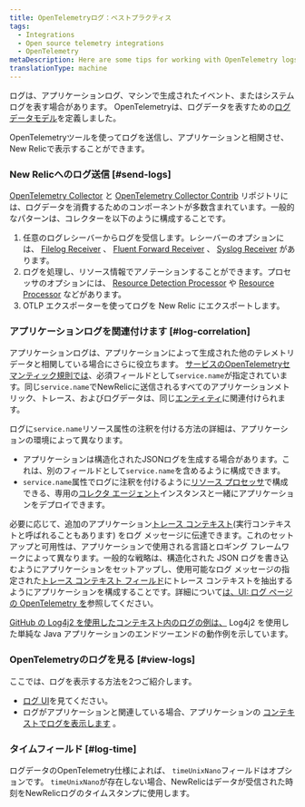 ```yaml
---
title: OpenTelemetryログ：ベストプラクティス
tags:
  - Integrations
  - Open source telemetry integrations
  - OpenTelemetry
metaDescription: Here are some tips for working with OpenTelemetry logs and New Relic.
translationType: machine
---
```


ログは、アプリケーションログ、マシンで生成されたイベント、またはシステムログを表す場合があります。 OpenTelemetryは、ログデータを表すための[ログデータモデル](https://github.com/open-telemetry/opentelemetry-specification/blob/main/specification/logs/data-model.md)を定義しました。

OpenTelemetryツールを使ってログを送信し、アプリケーションと相関させ、New Relicで表示することができます。

### New Relicへのログ送信 [#send-logs]

[OpenTelemetry Collector](https://github.com/open-telemetry/opentelemetry-collector) と [OpenTelemetry Collector Contrib](https://github.com/open-telemetry/opentelemetry-collector-contrib) リポジトリには、ログデータを消費するためのコンポーネントが多数含まれています。一般的なパターンは、コレクターを以下のように構成することです。

1. 任意のログレシーバーからログを受信します。レシーバーのオプションには、 [Filelog Receiver](https://github.com/open-telemetry/opentelemetry-collector-contrib/tree/main/receiver/filelogreceiver) 、 [Fluent Forward Receiver](https://github.com/open-telemetry/opentelemetry-collector-contrib/tree/main/receiver/fluentforwardreceiver) 、 [Syslog Receiver](https://github.com/open-telemetry/opentelemetry-collector-contrib/tree/main/receiver/syslogreceiver) があります。
2. ログを処理し、リソース情報でアノテーションすることができます。プロセッサのオプションには、 [Resource Detection Processor](https://github.com/open-telemetry/opentelemetry-collector-contrib/tree/main/processor/resourcedetectionprocessor) や [Resource Processor](https://github.com/open-telemetry/opentelemetry-collector-contrib/blob/main/processor/resourceprocessor/README.md) などがあります。
3. OTLP エクスポーターを使ってログを New Relic にエクスポートします。

### アプリケーションログを関連付けます [#log-correlation]

アプリケーションログは、アプリケーションによって生成された他のテレメトリデータと相関している場合にさらに役立ちます。 [サービスのOpenTelemetryセマンティック規則では](https://github.com/open-telemetry/opentelemetry-specification/tree/main/specification/resource/semantic_conventions#service)、必須フィールドとして`service.name`が指定されています。同じ`service.name`でNewRelicに送信されるすべてのアプリケーションメトリック、トレース、およびログデータは、同じ[エンティティ](/docs/new-relic-one/use-new-relic-one/core-concepts/what-entity-new-relic)に関連付けられます。

ログに`service.name`リソース属性の注釈を付ける方法の詳細は、アプリケーションの環境によって異なります。

* アプリケーションは構造化されたJSONログを生成する場合があります。これは、別のフィールドとして`service.name`を含めるように構成できます。
* `service.name`属性でログに注釈を付けるように[リソース プロセッサ](https://github.com/open-telemetry/opentelemetry-collector/tree/main/processor/resourceprocessor)で構成できる、専用の[コレクタ エージェント](https://opentelemetry.io/docs/collector/getting-started/#agent)インスタンスと一緒にアプリケーションをデプロイできます。

必要に応じて、追加のアプリケーション[トレース コンテキスト](https://github.com/open-telemetry/opentelemetry-specification/blob/main/specification/logs/overview.md#log-correlation)(実行コンテキストと呼ばれることもあります) をログ メッセージに伝達できます。これのセットアップと可用性は、アプリケーションで使用される言語とロギング フレームワークによって異なります。一般的な戦略は、構造化された JSON ログを書き込むようにアプリケーションをセットアップし、使用可能なログ メッセージの指定された[トレース コンテキスト フィールド](https://github.com/open-telemetry/opentelemetry-specification/blob/main/specification/logs/data-model.md#trace-context-fields)にトレース コンテキストを抽出するようにアプリケーションを構成することです。詳細について[は、UI: ログ ページの OpenTelemetry を](/docs/more-integrations/open-source-telemetry-integrations/opentelemetry/view-your-data/opentelemetry-logs-page)参照してください。

[GitHub の Log4j2 を使用したコンテキスト内のログの例は、](https://github.com/newrelic/newrelic-opentelemetry-examples/tree/main/other-examples/java/logs-in-context-log4j2) Log4j2 を使用した単純な Java アプリケーションのエンドツーエンドの動作例を示しています。

### OpenTelemetryのログを見る [#view-logs]

ここでは、ログを表示する方法を2つご紹介します。

* [ログ UI](/docs/logs/log-management/ui-data/use-logs-ui/)を見てください。
* ログがアプリケーションと関連している場合、アプリケーションの [コンテキストでログを表示します](/docs/integrations/open-source-telemetry-integrations/opentelemetry/view-your-opentelemetry-data-new-relic#logs) 。

### タイムフィールド [#log-time]

ログデータのOpenTelemetry仕様によれば、 `timeUnixNano`フィールドはオプションです。 `timeUnixNano`が存在しない場合、NewRelicはデータが受信された時刻をNewRelicログのタイムスタンプに使用します。